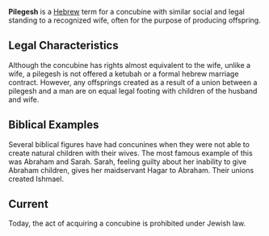'''Pilegesh''' is a [[Hebrew language|Hebrew]] term for a concubine with similar social and legal standing to a recognized wife, often for the purpose of producing offspring.

==Legal Characteristics==
Although the concubine has rights almost equivalent to the wife, unlike a wife, a pilegesh is not offered a ketubah or a formal hebrew marriage contract. However, any offsprings created as a result of a union between a pilegesh and a man are on equal legal footing with children of the husband and wife.

==Biblical Examples==
Several biblical figures have had concunines when they were not able to create natural children with their wives. The most famous example of this was Abraham and Sarah. Sarah, feeling guilty about her inability to give Abraham children, gives her maidservant Hagar to Abraham. Their unions created Ishmael. 

==Current==
Today, the act of acquiring a concubine is prohibited under Jewish law.

{{Vocab-stub}}
{{HeBible-stub}}
{{wikify}}